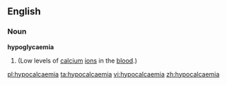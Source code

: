 ==English==

===Noun===
'''hypoglycaemia'''

# {{medical}} {{alternative spelling of|hypocalcemia}} (Low levels of [[calcium]] [[ion]]s in the [[blood]].)

[[pl:hypocalcaemia]]
[[ta:hypocalcaemia]]
[[vi:hypocalcaemia]]
[[zh:hypocalcaemia]]